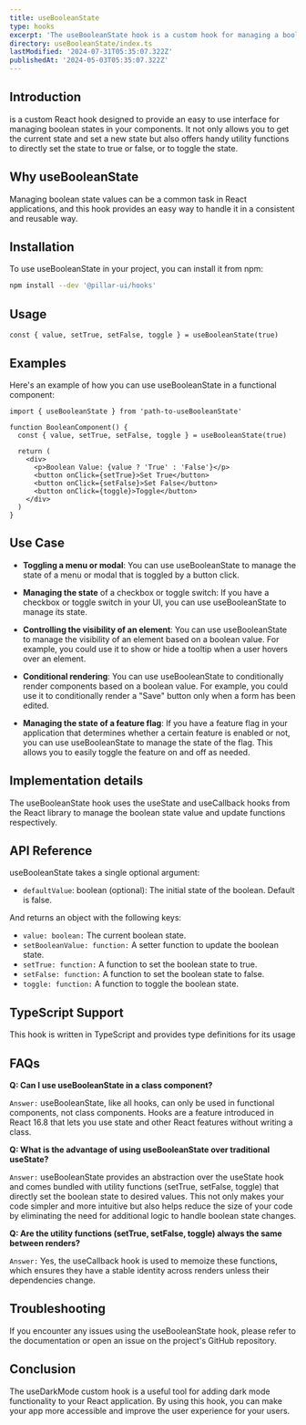 ```yaml
---
title: useBooleanState
type: hooks
excerpt: 'The useBooleanState hook is a custom hook for managing a boolean state value. It returns an object containing the current boolean value and functions for updating it.'
directory: useBooleanState/index.ts
lastModified: '2024-07-31T05:35:07.322Z'
publishedAt: '2024-05-03T05:35:07.322Z'
---
```


## Introduction

is a custom React hook designed to provide an easy to use interface for managing boolean states in your components. It not only allows you to get the current state and set a new state but also offers handy utility functions to directly set the state to true or false, or to toggle the state.

## Why useBooleanState

Managing boolean state values can be a common task in React applications, and this hook provides an easy way to handle it in a consistent and reusable way.

## Installation

To use useBooleanState in your project, you can install it from npm:

```bash
npm install --dev '@pillar-ui/hooks'
```

## Usage

```tsx showLineNumbers title="Alert.tsx"
const { value, setTrue, setFalse, toggle } = useBooleanState(true)
```

## Examples

Here's an example of how you can use useBooleanState in a functional component:

```tsx showLineNumbers title="Alert.tsx"
import { useBooleanState } from 'path-to-useBooleanState'

function BooleanComponent() {
  const { value, setTrue, setFalse, toggle } = useBooleanState(true)

  return (
    <div>
      <p>Boolean Value: {value ? 'True' : 'False'}</p>
      <button onClick={setTrue}>Set True</button>
      <button onClick={setFalse}>Set False</button>
      <button onClick={toggle}>Toggle</button>
    </div>
  )
}
```

## Use Case

- **Toggling a menu or modal**: You can use useBooleanState to manage the state of a menu or modal that is toggled by a button click.

- **Managing the state** of a checkbox or toggle switch: If you have a checkbox or toggle switch in your UI, you can use useBooleanState to manage its state.

- **Controlling the visibility of an element**: You can use useBooleanState to manage the visibility of an element based on a boolean value. For example, you could use it to show or hide a tooltip when a user hovers over an element.

- **Conditional rendering**: You can use useBooleanState to conditionally render components based on a boolean value. For example, you could use it to conditionally render a "Save" button only when a form has been edited.

- **Managing the state of a feature flag**: If you have a feature flag in your application that determines whether a certain feature is enabled or not, you can use useBooleanState to manage the state of the flag. This allows you to easily toggle the feature on and off as needed.

## Implementation details

The useBooleanState hook uses the useState and useCallback hooks from the React library to manage the boolean state value and update functions respectively.

## API Reference

useBooleanState takes a single optional argument:

- `defaultValue`: boolean (optional): The initial state of the boolean. Default is false.

And returns an object with the following keys:

- `value: boolean:` The current boolean state.
- `setBooleanValue: function:` A setter function to update the boolean state.
- `setTrue: function:` A function to set the boolean state to true.
- `setFalse: function:` A function to set the boolean state to false.
- `toggle: function:` A function to toggle the boolean state.

## TypeScript Support

This hook is written in TypeScript and provides type definitions for its usage

## FAQs

**Q: Can I use useBooleanState in a class component?**

`Answer:` useBooleanState, like all hooks, can only be used in functional components, not class components. Hooks are a feature introduced in React 16.8 that lets you use state and other React features without writing a class.

**Q: What is the advantage of using useBooleanState over traditional useState?**

`Answer:` useBooleanState provides an abstraction over the useState hook and comes bundled with utility functions (setTrue, setFalse, toggle) that directly set the boolean state to desired values. This not only makes your code simpler and more intuitive but also helps reduce the size of your code by eliminating the need for additional logic to handle boolean state changes.

**Q: Are the utility functions (setTrue, setFalse, toggle) always the same between renders?**

`Answer:` Yes, the useCallback hook is used to memoize these functions, which ensures they have a stable identity across renders unless their dependencies change.

## Troubleshooting

If you encounter any issues using the useBooleanState hook, please refer to the documentation or open an issue on the project's GitHub repository.

## Conclusion

The useDarkMode custom hook is a useful tool for adding dark mode functionality to your React application. By using this hook, you can make your app more accessible and improve the user experience for your users.
